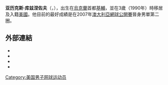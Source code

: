 {{noteTA
|T=zh-cn:亚历克斯·库兹涅佐夫;
}}
{{Infobox 网球
|姓名=亚历克斯·库兹涅佐夫<br />Alex Kuznetsov
|照片=Alex kuznetsov.jpg
|国籍={{USA}}
|生年=1987年
|生日={{birth_date_and_age|1987|2|7|mf=y}}
|出生地={{USSR}}[[基輔|基輔]]
|居住地={{USA}}[[佛罗里达州|佛罗里达州]][[坦帕_(佛羅里達州)|坦帕]]
|身高=185
|体重=80
|持拍手=右
|反拍=雙手
|转职业年=2004年
|球拍=
|球衣=
|球鞋=
|单打最高排名=130（2013年9月30日）
|双打最高排名=
|现单打排名=
|现双打排名=
|单打冠军头衔=0
|双打冠军头衔=0
|职业战绩=
|奖金=773,374[[美元|美元]]
|澳网最好成绩=第二輪（2013）
|法网最好成绩=第一輪（2013）
|温网最好成绩=第一輪（2014）
|美网最好成绩=第一輪（2013）
|大满贯个数=
|奥运会最好成绩=
}}
'''亚历克斯·库兹涅佐夫'''（{{lang-en|'''Alex Kuznetsov'''}}，{{bd|1987年|2月7日|catIdx=K}}），出生在[[烏克蘭|烏克蘭]]首都[[基輔|基輔]]，並在3歲（1990年）時移居及入籍[[美國|美國]]。他目前的最好成績是在2007年[[澳大利亞網球公開賽|澳大利亞網球公開賽]]晉身男單第二圈。

==外部連結==
* {{Official|http://alexkuznetsov.8m.com/}}
* {{ATP|K737}}
* {{ITF Profile|id=100025323}}
* {{DavisCupplayerlink|100025323}}

{{美国体育人物小作品}}
{{网球运动员小作品}}

{{Authority control}}
{{DEFAULTSORT:Kuznetsov, Alex}}
[[Category:美国男子网球运动员|Category:美国男子网球运动员]]